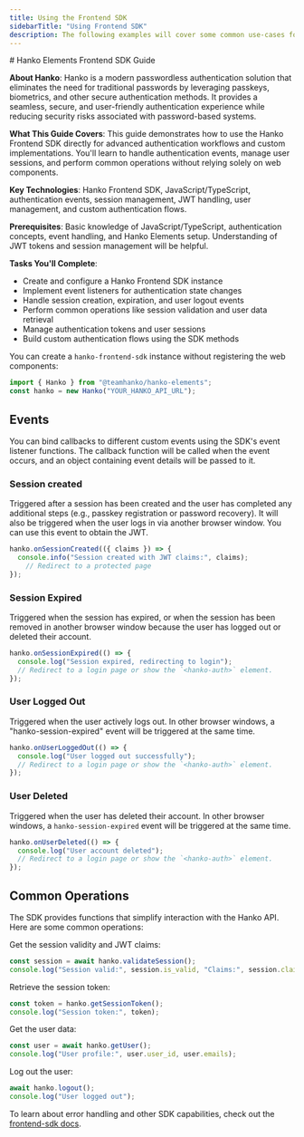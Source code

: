 ```yaml
---
title: Using the Frontend SDK
sidebarTitle: "Using Frontend SDK"
description: The following examples will cover some common use-cases for the `hanko-frontend-sdk` instance returned by the `register()` function, but please take a look into the [frontend-sdk docs](https://teamhanko.github.io/hanko/jsdoc/hanko-frontend-sdk/) for details.
---
```


<div class="hidden">
# Hanko Elements Frontend SDK Guide

**About Hanko**: Hanko is a modern passwordless authentication solution that eliminates the need for traditional passwords by leveraging passkeys, biometrics, and other secure authentication methods. It provides a seamless, secure, and user-friendly authentication experience while reducing security risks associated with password-based systems.

**What This Guide Covers**: This guide demonstrates how to use the Hanko Frontend SDK directly for advanced authentication workflows and custom implementations. You'll learn to handle authentication events, manage user sessions, and perform common operations without relying solely on web components.

**Key Technologies**: Hanko Frontend SDK, JavaScript/TypeScript, authentication events, session management, JWT handling, user management, and custom authentication flows.

**Prerequisites**: Basic knowledge of JavaScript/TypeScript, authentication concepts, event handling, and Hanko Elements setup. Understanding of JWT tokens and session management will be helpful.

**Tasks You'll Complete**: 
- Create and configure a Hanko Frontend SDK instance
- Implement event listeners for authentication state changes
- Handle session creation, expiration, and user logout events
- Perform common operations like session validation and user data retrieval
- Manage authentication tokens and user sessions
- Build custom authentication flows using the SDK methods
</div>

You can create a `hanko-frontend-sdk` instance without registering the web components:

```js
import { Hanko } from "@teamhanko/hanko-elements";
const hanko = new Hanko("YOUR_HANKO_API_URL");
```

## Events
You can bind callbacks to different custom events using the SDK's event listener functions. The callback function will be called when the event occurs, and an object containing event details will be passed to it.

### Session created

Triggered after a session has been created and the user has completed any additional steps (e.g., passkey registration or password recovery). It will also be triggered when the user logs in via another browser window. You can use this event to obtain the JWT.

```js
hanko.onSessionCreated(({ claims }) => {
  console.info("Session created with JWT claims:", claims);
    // Redirect to a protected page
});
```

### Session Expired

Triggered when the session has expired, or when the session has been removed in another browser window because the user has logged out or deleted their account.

```js
hanko.onSessionExpired(() => {
  console.log("Session expired, redirecting to login");
  // Redirect to a login page or show the `<hanko-auth>` element.
});
```

### User Logged Out

Triggered when the user actively logs out. In other browser windows, a "hanko-session-expired" event will be triggered at the same time.

```js
hanko.onUserLoggedOut(() => {
  console.log("User logged out successfully");
  // Redirect to a login page or show the `<hanko-auth>` element.
});
```
### User Deleted

Triggered when the user has deleted their account. In other browser windows, a `hanko-session-expired` event will be triggered at the same time.

```js
hanko.onUserDeleted(() => {
  console.log("User account deleted");
  // Redirect to a login page or show the `<hanko-auth>` element.
});
```

## Common Operations

The SDK provides functions that simplify interaction with the Hanko API. Here are some common operations:

Get the session validity and JWT claims:

```js
const session = await hanko.validateSession();
console.log("Session valid:", session.is_valid, "Claims:", session.claims);
```

Retrieve the session token:

```js
const token = hanko.getSessionToken();
console.log("Session token:", token);
````

Get the user data:

```js
const user = await hanko.getUser();
console.log("User profile:", user.user_id, user.emails);
```

Log out the user:

```js
await hanko.logout();
console.log("User logged out");
```

To learn about error handling and other SDK capabilities, check out the [frontend-sdk docs](https://teamhanko.github.io/hanko/jsdoc/hanko-frontend-sdk/).